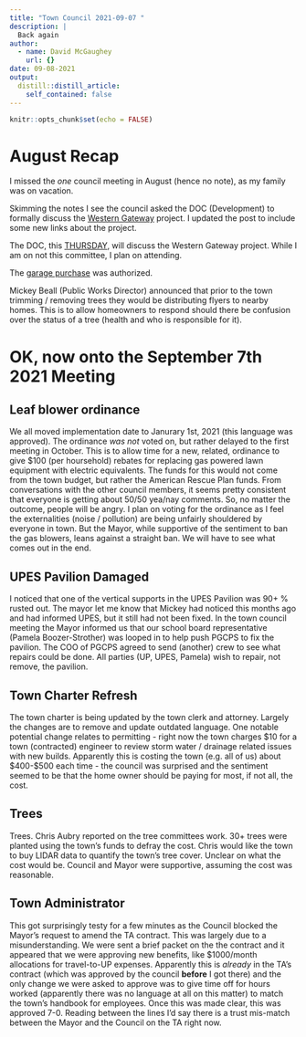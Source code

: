 ```yaml
---
title: "Town Council 2021-09-07 "
description: |
  Back again
author:
  - name: David McGaughey
    url: {}
date: 09-08-2021
output:
  distill::distill_article:
    self_contained: false
---
```



```r
knitr::opts_chunk$set(echo = FALSE)
```

# August Recap

I missed the *one* council meeting in August (hence no note), as my family was on vacation.

Skimming the notes I see the council asked the DOC (Development) to formally discuss the [Western Gateway](../2021-06-09-westerngateway/westerngateway.html) project. I updated the post to include some new links about the project.

The DOC, this [THURSDAY](https://www.upmd.org/AgendaCenter/ViewFile/Agenda/_09092021-594), will discuss the Western Gateway project. While I am on not this committee, I plan on attending. 

The [garage purchase](https://davemcg.com/ward5/notes/2021-08-24-our-garage/) was authorized. 

Mickey Beall (Public Works Director) announced that prior to the town trimming / removing trees they would be distributing flyers to nearby homes. This is to allow homeowners to respond should there be confusion over the status of a tree (health and who is responsible for it). 

# OK, now onto the September 7th 2021 Meeting

## Leaf blower ordinance
We all moved implementation date to Janurary 1st, 2021 (this language was approved). The ordinance *was not* voted on, but rather delayed to the first meeting in October. This is to allow time for a new, related, ordinance to give $100 (per hoursehold) rebates for replacing gas powered lawn equipment with electric equivalents. The funds for this would not come from the town budget, but rather the American Rescue Plan funds. From conversations with the other council members, it seems pretty consistent that everyone is getting about 50/50 yea/nay comments. So, no matter the outcome, people will be angry. I plan on voting for the ordinance as I feel the externalities (noise / pollution) are being unfairly shouldered by everyone in town. But the Mayor, while supportive of the sentiment to ban the gas blowers, leans against a straight ban. We will have to see what comes out in the end. 

## UPES Pavilion Damaged
I noticed that one of the vertical supports in the UPES Pavilion was 90+ % rusted out. The mayor let me know that Mickey had noticed this months ago and had informed UPES, but it still had not been fixed. In the town council meeting the Mayor informed us that our school board representative (Pamela Boozer-Strother) was looped in to help push PGCPS to fix the pavilion. The COO of PGCPS agreed to send (another) crew to see what repairs could be done. All parties (UP, UPES, Pamela) wish to repair, not remove, the pavilion.

## Town Charter Refresh
The town charter is being updated by the town clerk and attorney. Largely the changes are to remove and update outdated language. One notable potential change relates to permitting - right now the town charges $10 for a town (contracted) engineer to review storm water / drainage related issues with new builds. Apparently this is costing the town (e.g. all of us) about \$400-\$500 each time - the council was surprised and the sentiment seemed to be that the home owner should be paying for most, if not all, the cost. 

## Trees
Trees. Chris Aubry reported on the tree committees work. 30+ trees were planted using the town's funds to defray the cost. Chris would like the town to buy LIDAR data to quantify the town's tree cover. Unclear on what the cost would be. Council and Mayor were supportive, assuming the cost was reasonable. 

## Town Administrator
This got surprisingly testy for a few minutes as the Council blocked the Mayor's request to amend the TA contract. This was largely due to a misunderstanding. We were sent a brief packet on the the contract and it appeared that we were approving new benefits, like $1000/month allocations for travel-to-UP expenses. Apparently this is *already* in the TA's contract (which was approved by the council **before** I got there) and the only change we were asked to approve was to give time off for hours worked (apparently there was no language at all on this matter) to match the town's handbook for employees. Once this was made clear, this was approved 7-0. Reading between the lines I'd say there is a trust mis-match between the Mayor and the Council on the TA right now. 






